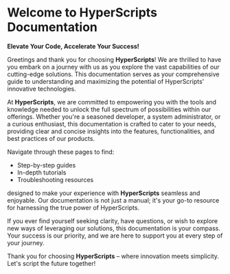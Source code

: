 # Welcome to HyperScripts Documentation 

**Elevate Your Code, Accelerate Your Success!**

Greetings and thank you for choosing **HyperScripts**! We are thrilled to have you embark on a journey with us as you explore the vast capabilities of our cutting-edge solutions. This documentation  serves as your comprehensive guide to understanding and maximizing the potential of HyperScripts' innovative technologies.

At **HyperScripts**, we are committed to empowering you with the tools and knowledge needed to unlock the full spectrum of possibilities within our offerings. Whether you're a seasoned developer, a system administrator, or a curious enthusiast, this documentation is crafted to cater to your needs, providing clear and concise insights into the features, functionalities, and best practices of our products.

Navigate through these pages to find:

- Step-by-step guides
- In-depth tutorials
- Troubleshooting resources

designed to make your experience with **HyperScripts** seamless and enjoyable. Our documentation is not just a manual; it's your go-to resource for harnessing the true power of HyperScripts.

If you ever find yourself seeking clarity, have questions, or wish to explore new ways of leveraging our solutions, this documentation is your compass. Your success is our priority, and we are here to support you at every step of your journey.

Thank you for choosing **HyperScripts** – where innovation meets simplicity. Let's script the future together!
